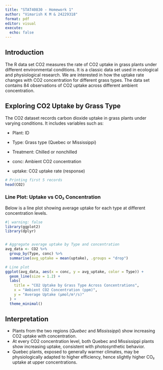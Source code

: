 ```yaml
---
title: "STAT40830 - Homework 1"
author: "Vimarish K M & 24229318"
format: pdf
editor: visual
execute: 
  echo: false
---
```


## Introduction

The R data set CO2 measures the rate of CO2 uptake in grass plants under different environmental conditions. It is a classic data set used in ecological and physiological research. We are interested in how the uptake rate changes with CO2 concentration for different grass types. The data set contains 84 observations of CO2 uptake across different ambient concentration.

## Exploring CO2 Uptake by Grass Type

The CO2 dataset records carbon dioxide uptake in grass plants under varying conditions. It includes variables such as:

-   Plant: ID

-   Type: Grass type (Quebec or Mississippi)

-   Treatment: Chilled or nonchilled

-   conc: Ambient CO2 concentration

-   uptake: CO2 uptake rate (response)

```r
# Printing first 5 records
head(CO2)
```

### Line Plot: Uptake vs CO₂ Concentration

Below is a line plot showing average uptake for each type at different concentration levels.

```r
#| warning: false
library(ggplot2)
library(dplyr)


# Aggregate average uptake by Type and concentration
avg_data <- CO2 %>%
  group_by(Type, conc) %>%
  summarise(avg_uptake = mean(uptake), .groups = "drop")

# Line plot
ggplot(avg_data, aes(x = conc, y = avg_uptake, color = Type)) +
  geom_line(size = 1.2) +
  labs(
    title = "CO2 Uptake by Grass Type Across Concentrations",
    x = "Ambient CO2 Concentration (ppm)",
    y = "Average Uptake (μmol/m²/s)"
  ) +
  theme_minimal()
```

## **Interpretation**

-   Plants from the two regions (*Quebec* and *Mississippi*) show increasing CO2 uptake with concentration.
-   At every CO2 concentration level, both Quebec and Mississippi plants show increasing uptake, consistent with photosynthetic behavior.
-   Quebec plants, exposed to generally warmer climates, may be physiologically adapted to higher efficiency, hence slightly higher CO₂ uptake at upper concentrations.
